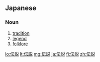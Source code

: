 ==Japanese==
{{kanji readings tab|伝|でん|説|せつ|sort=てんせつ'}}

===Noun===
{{ja-noun|k|hira=でんせつ|rom=densetsu|hidx=てんせつ'}}

# [[tradition]]
# [[legend]]
# [[folklore]]

[[lo:伝説]]
[[lt:伝説]]
[[mg:伝説]]
[[ja:伝説]]
[[fi:伝説]]
[[zh:伝説]]